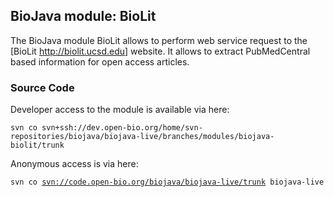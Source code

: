 == BioJava module: BioLit ==

The BioJava module BioLit allows to perform web service request to the [BioLit http://biolit.ucsd.edu] website. It allows to extract PubMedCentral based information for open access articles.

=== Source Code ===

Developer access to the module is available via here:

 svn co svn+ssh://dev.open-bio.org/home/svn-repositories/biojava/biojava-live/branches/modules/biojava-biolit/trunk

Anonymous access is via here:
 svn co svn://code.open-bio.org/biojava/biojava-live/trunk biojava-live